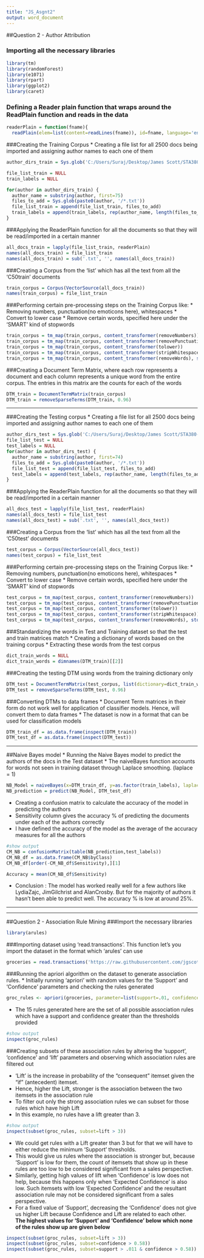 ```yaml
---
title: "JS_Asgnt2"
output: word_document
---
```


##Question 2 - Author Attribution

### Importing all the necessary libraries

```r
library(tm)
library(randomForest)
library(e1071)
library(rpart)
library(ggplot2)
library(caret)
```


### Defining a Reader plain function that wraps around the ReadPlain function and reads in the data

```r
readerPlain = function(fname){
  readPlain(elem=list(content=readLines(fname)), id=fname, language='en') }
```

###Creating the Training Corpus
* Creating a file list for all 2500 docs being imported and assigning author names to each one of them

```r
author_dirs_train = Sys.glob('C:/Users/Suraj/Desktop/James Scott/STA380-master/data/ReutersC50/C50train/*')

file_list_train = NULL
train_labels = NULL

for(author in author_dirs_train) {
  author_name = substring(author, first=75)
  files_to_add = Sys.glob(paste0(author, '/*.txt'))
  file_list_train = append(file_list_train, files_to_add)
  train_labels = append(train_labels, rep(author_name, length(files_to_add)))
}

```

###Applying the ReaderPlain function for all the documents so that they will be read/imported in a certain manner


```r
all_docs_train = lapply(file_list_train, readerPlain) 
names(all_docs_train) = file_list_train
names(all_docs_train) = sub('.txt', '', names(all_docs_train))
```

###Creating a Corpus from the 'list' which has all the text from all the 'C50train' documents 

```r
train_corpus = Corpus(VectorSource(all_docs_train))
names(train_corpus) = file_list_train

```

###Performing certain pre-processing steps on the Training Corpus like:
* Removing numbers, punctuation(no emoticons here), whitespaces 
* Convert to lower case
* Remove certain words, specified here under the 'SMART' kind of stopwords

```r
train_corpus = tm_map(train_corpus, content_transformer(removeNumbers)) 
train_corpus = tm_map(train_corpus, content_transformer(removePunctuation))
train_corpus = tm_map(train_corpus, content_transformer(tolower)) 
train_corpus = tm_map(train_corpus, content_transformer(stripWhitespace)) 
train_corpus = tm_map(train_corpus, content_transformer(removeWords), stopwords("SMART"))
```

###Creating a Document Term Matrix, where each row represents a document and each column represents a unique word from the entire corpus. The entries in this matrix are the counts for each of the words

```r
DTM_train = DocumentTermMatrix(train_corpus)
DTM_train = removeSparseTerms(DTM_train, 0.96)
```
*************************************************************************
###Creating the Testing corpus
* Creating a file list for all 2500 docs being imported and assigning author names to each one of them

```r
author_dirs_test = Sys.glob('C:/Users/Suraj/Desktop/James Scott/STA380-master/data/ReutersC50/C50test/*')
file_list_test = NULL
test_labels = NULL
for(author in author_dirs_test) {
  author_name = substring(author, first=74)
  files_to_add = Sys.glob(paste0(author, '/*.txt'))
  file_list_test = append(file_list_test, files_to_add)
  test_labels = append(test_labels, rep(author_name, length(files_to_add)))
}
```


###Applying the ReaderPlain function for all the documents so that they will be read/imported in a certain manner

```r
all_docs_test = lapply(file_list_test, readerPlain) 
names(all_docs_test) = file_list_test
names(all_docs_test) = sub('.txt', '', names(all_docs_test))
```

###Creating a Corpus from the 'list' which has all the text from all the 'C50test' documents 

```r
test_corpus = Corpus(VectorSource(all_docs_test))
names(test_corpus) = file_list_test
```

###Performing certain pre-processing steps on the Training Corpus like:
* Removing numbers, punctuation(no emoticons here), whitespaces 
* Convert to lower case
* Remove certain words, specified here under the 'SMART' kind of stopwords

```r
test_corpus = tm_map(test_corpus, content_transformer(removeNumbers)) 
test_corpus = tm_map(test_corpus, content_transformer(removePunctuation))
test_corpus = tm_map(test_corpus, content_transformer(tolower)) 
test_corpus = tm_map(test_corpus, content_transformer(stripWhitespace)) 
test_corpus = tm_map(test_corpus, content_transformer(removeWords), stopwords("SMART"))

```

###Standardizing the words in Test and Training dataset so that the test and train matrices match
* Creating a dictionary of words based on the training corpus
* Extracting these words from the test corpus

```r
dict_train_words = NULL
dict_train_words = dimnames(DTM_train)[[2]]
```

###Creating the testing DTM using words from the training dictionary only

```r
DTM_test = DocumentTermMatrix(test_corpus, list(dictionary=dict_train_words))
DTM_test = removeSparseTerms(DTM_test, 0.96)
```

###Converting DTMs to data frames
* Document Term matrices in their form do not work well for application of classifier models. Hence, will convert them to data frames
* The dataset is now in a format that can be used for classification models

```r
DTM_train_df = as.data.frame(inspect(DTM_train))
DTM_test_df = as.data.frame(inspect(DTM_test))
```

*************************************************************************
##Naive Bayes model
* Running the Naive Bayes model to predict the authors of the docs in the Test dataset
* The naiveBayes function accounts for words not seen in training dataset through Laplace smoothing. (laplace = 1)

```r
NB_Model = naiveBayes(x=DTM_train_df, y=as.factor(train_labels), laplace=1)
NB_prediction = predict(NB_Model, DTM_test_df)
```

* Creating a confusion matrix to calculate the accuracy of the model in predicting the authors
* Sensitivity column gives the accuracy % of predicting the documents under each of the authors correctly
* I have defined the accuracy of the model as the average of the accuracy measures for all the authors

```r
#show output
CM_NB = confusionMatrix(table(NB_prediction,test_labels))
CM_NB_df = as.data.frame(CM_NB$byClass)
CM_NB_df[order(-CM_NB_df$Sensitivity),][1]

Accuracy = mean(CM_NB_df$Sensitivity)
```

* Conclusion : The model has worked really well for a few authors like LydiaZajc, JimGilchrist and AlanCrosby. But for the majority of authors it hasn't been able to predict well. The accuracy % is low at around 25%.  

***************************************************************************






***************************************************************************
##Question 2 - Association Rule Mining
###Import the necessary libraries
```r
library(arules)
```

###Importing dataset using 'read.transactions'. This function let's you import the dataset in the format which 'arules' can use

```r
groceries = read.transactions('https://raw.githubusercontent.com/jgscott/STA380/master/data/groceries.txt', format = 'basket', sep = ',', rm.duplicates = FALSE)
```

###Running the apriori algorithm on the dataset to generate association rules.
* Initially running 'apriori' with random values for the 'Support' and 'Confidence' parameters and checking the rules generated

```r
groc_rules <- apriori(groceries, parameter=list(support=.01, confidence=.5, maxlen=6))

```

* The 15 rules generated here are the set of all possible association rules which have a support and confidence greater than the thresholds provided

```r
#show output
inspect(groc_rules)
```

###Creating subsets of these association rules by altering the 'support', 'confidence' and 'lift' parameters and observing which association rules are filtered out

* 'Lift' is the increase in probability of the "consequent" itemset given the "if" (antecedent) itemset.
* Hence, higher the Lift, stronger is the association between the two itemsets in the association rule 
* To filter out only the strong association rules we can subset for those rules which have high Lift
* In this example, no rules have a lift greater than 3.

```r
#show output
inspect(subset(groc_rules, subset=lift > 3))
```

* We could get rules with a Lift greater than 3 but for that we will have to either reduce the minimum 'Support' thresholds.
* This would give us rules where the association is stronger but, because 'Support' is low for them, the count of itemsets that show up in these rules are too low to be considered significant from a sales perspective.
* Similarly, getting high values of lift when 'Confidence' is low does not help, because this happens only when 'Expected Confidence' is also low. Such itemsets with low 'Expected Confidence' and the resultant association rule may not be considered significant from a sales perspective.
* For a fixed value of 'Support', decreasing the 'Confidence' does not give us higher Lift because Confidence and Lift are related to each other.  
**The highest values for 'Support' and 'Confidence' below which none of the rules show up are given below**

```r
inspect(subset(groc_rules, subset=lift > 3))
inspect(subset(groc_rules, subset=confidence > 0.58))
inspect(subset(groc_rules, subset=support > .011 & confidence > 0.58))
```





















